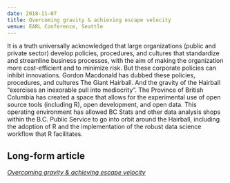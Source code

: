```yaml
---
date: 2018-11-07
title: Overcoming gravity & achieving escape velocity
venue: EARL Conference, Seattle
---
```


It is a truth universally acknowledged that large organizations (public and private sector) develop policies, procedures, and cultures that standardize and streamline business processes, with the aim of making the organization more cost-efficient and to minimize risk. But these corporate policies can inhibit innovations. Gordon Macdonald has dubbed these policies, procedures, and cultures The Giant Hairball. And the gravity of the Hairball "exercises an inexorable pull into mediocrity". The Province of British Columbia has created a space that allows for the experimental use of open source tools (including R), open development, and open data. This operating environment has allowed BC Stats and other data analysis shops within the B.C. Public Service to go into orbit around the Hairball, including the adoption of R and the implementation of the robust data science workflow that R facilitates.


## Long-form article

[_Overcoming gravity & achieving escape velocity_](../post/2018-11-07_EARL/)

